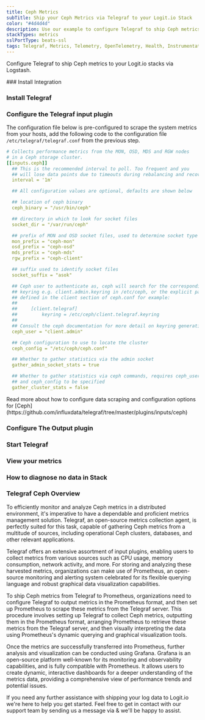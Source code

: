 ```yaml
---
title: Ceph Metrics
subTitle: Ship your Ceph Metrics via Telegraf to your Logit.io Stack
color: "#4d4d4d"
description: Use our example to configure Telegraf to ship Ceph metrics to your Logit.io stacks. Configure Telegraf to send Ceph metrics to Logstash or Elastic.
stackTypes: metrics
sslPortType: beats-ssl
tags: Telegraf, Metrics, Telemetry, OpenTelemetry, Health, Instrumentation, Prometheus, Ceph, Distributed Storage
---
```


Configure Telegraf to ship Ceph metrics to your Logit.io stacks via Logstash.

<Steps>
  ### Install Integration
  <InstallIntegration/>

  ### Install Telegraf

  <InstallTelegraf />

  ### Configure the Telegraf input plugin

  The configuration file below is pre-configured to scrape the system metrics from your hosts, add the following code to the configuration file `/etc/telegraf/telegraf.conf` from the previous step.

  ```yaml copy
  # Collects performance metrics from the MON, OSD, MDS and RGW nodes
  # in a Ceph storage cluster.
  [[inputs.ceph]]
    ## This is the recommended interval to poll. Too frequent and you
    ## will lose data points due to timeouts during rebalancing and recovery
    interval = '1m'

    ## All configuration values are optional, defaults are shown below

    ## location of ceph binary
    ceph_binary = "/usr/bin/ceph"

    ## directory in which to look for socket files
    socket_dir = "/var/run/ceph"

    ## prefix of MON and OSD socket files, used to determine socket type
    mon_prefix = "ceph-mon"
    osd_prefix = "ceph-osd"
    mds_prefix = "ceph-mds"
    rgw_prefix = "ceph-client"

    ## suffix used to identify socket files
    socket_suffix = "asok"

    ## Ceph user to authenticate as, ceph will search for the corresponding
    ## keyring e.g. client.admin.keyring in /etc/ceph, or the explicit path
    ## defined in the client section of ceph.conf for example:
    ##
    ##     [client.telegraf]
    ##         keyring = /etc/ceph/client.telegraf.keyring
    ##
    ## Consult the ceph documentation for more detail on keyring generation.
    ceph_user = "client.admin"

    ## Ceph configuration to use to locate the cluster
    ceph_config = "/etc/ceph/ceph.conf"

    ## Whether to gather statistics via the admin socket
    gather_admin_socket_stats = true

    ## Whether to gather statistics via ceph commands, requires ceph_user
    ## and ceph_config to be specified
    gather_cluster_stats = false
  ```

  <Callout type="info">
    Read more about how to configure data scraping and configuration options for [Ceph](https://github.com/influxdata/telegraf/tree/master/plugins/inputs/ceph)
  </Callout>

  ### Configure The Output plugin

  <TelegrafOutputPlugin />

  ### Start Telegraf

  <StartTelegraf />

  ### View your metrics
  <LaunchStack source="Ceph_Metrics_via_Telegraf" utmMedium="metrics" utmCampaign="telegraf-Ceph-metrics" />

  ### How to diagnose no data in Stack

  <DiagnoseNoData />

</Steps>

### Telegraf Ceph Overview

To efficiently monitor and analyze Ceph metrics in a distributed environment, it's imperative to have a dependable and proficient metrics 
management solution. Telegraf, an open-source metrics collection agent, is perfectly suited for this task, capable of gathering Ceph metrics 
from a multitude of sources, including operational Ceph clusters, databases, and other relevant applications.

Telegraf offers an extensive assortment of input plugins, enabling users to collect metrics from various sources such as CPU usage, memory 
consumption, network activity, and more. For storing and analyzing these harvested metrics, organizations can make use of Prometheus, an 
open-source monitoring and alerting system celebrated for its flexible querying language and robust graphical data visualization capabilities.

To ship Ceph metrics from Telegraf to Prometheus, organizations need to configure Telegraf to output metrics in the Prometheus format, and then 
set up Prometheus to scrape these metrics from the Telegraf server. This procedure involves setting up Telegraf to collect Ceph metrics, 
outputting them in the Prometheus format, arranging Prometheus to retrieve these metrics from the Telegraf server, and then visually interpreting 
the data using Prometheus's dynamic querying and graphical visualization tools.

Once the metrics are successfully transferred into Prometheus, further analysis and visualization can be conducted using Grafana. Grafana is an 
open-source platform well-known for its monitoring and observability capabilities, and is fully compatible with Prometheus. It allows users to 
create dynamic, interactive dashboards for a deeper understanding of the metrics data, providing a comprehensive view of performance trends and 
potential issues.

If you need any further assistance with shipping your log data to Logit.io we're here to help you get started. Feel free to get in contact with 
our support team by sending us a message via <IntercomButton text="live chat" /> & we'll be happy to assist.
